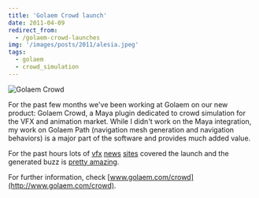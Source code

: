 ```yaml
---
title: 'Golaem Crowd launch'
date: 2011-04-09
redirect_from:
  - /golaem-crowd-launches
img: '/images/posts/2011/alesia.jpeg'
tags:
  - golaem
  - crowd_simulation
---
```


![Golaem Crowd](/images/posts/2011/alesia.jpeg)

For the past few months we've been working at Golaem on our new product: Golaem
Crowd, a Maya plugin dedicated to crowd simulation for the VFX and animation
market. While I didn't work on the Maya integration, my work on Golaem Path
(navigation mesh generation and navigation behaviors) is a major part of the
software and provides much added value.

For the past hours lots of
[vfx](http://www.vizworld.com/2011/04/golaem-launches-golaem-crowd-fmx/)
[news](http://www.cgrecord.net/2011/04/golaem-crowd-for-autodesk-maya-released.html)
[sites](http://www.cgchannel.com/2011/04/golaem-launches-new-high-end-crowd-simulator/)
covered the launch and the generated buzz is
[pretty amazing](http://twitter.com/#!/search/golaem%20crowd).

For further information, check
[www.golaem.com/crowd](http://www.golaem.com/crowd).
